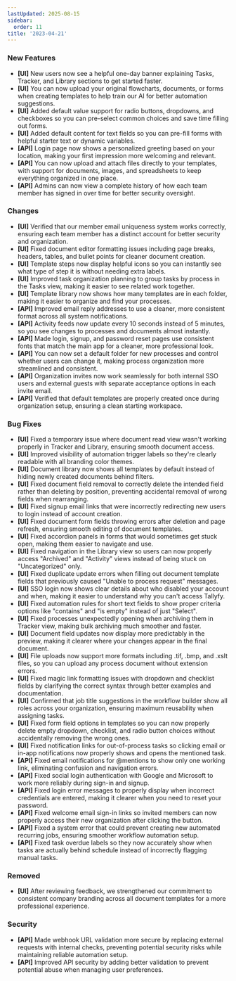 ```yaml
---
lastUpdated: 2025-08-15
sidebar:
  order: 11
title: '2023-04-21'
---
```


### New Features

- **[UI]** New users now see a helpful one-day banner explaining Tasks, Tracker, and Library sections to get started faster.
- **[UI]** You can now upload your original flowcharts, documents, or forms when creating templates to help train our AI for better automation suggestions.
- **[UI]** Added default value support for radio buttons, dropdowns, and checkboxes so you can pre-select common choices and save time filling out forms.
- **[UI]** Added default content for text fields so you can pre-fill forms with helpful starter text or dynamic variables.
- **[API]** Login page now shows a personalized greeting based on your location, making your first impression more welcoming and relevant.
- **[API]** You can now upload and attach files directly to your templates, with support for documents, images, and spreadsheets to keep everything organized in one place.
- **[API]** Admins can now view a complete history of how each team member has signed in over time for better security oversight.

### Changes

- **[UI]** Verified that our member email uniqueness system works correctly, ensuring each team member has a distinct account for better security and organization.
- **[UI]** Fixed document editor formatting issues including page breaks, headers, tables, and bullet points for cleaner document creation.
- **[UI]** Template steps now display helpful icons so you can instantly see what type of step it is without needing extra labels.
- **[UI]** Improved task organization planning to group tasks by process in the Tasks view, making it easier to see related work together.
- **[UI]** Template library now shows how many templates are in each folder, making it easier to organize and find your processes.
- **[API]** Improved email reply addresses to use a cleaner, more consistent format across all system notifications.
- **[API]** Activity feeds now update every 10 seconds instead of 5 minutes, so you see changes to processes and documents almost instantly.
- **[API]** Made login, signup, and password reset pages use consistent fonts that match the main app for a cleaner, more professional look.
- **[API]** You can now set a default folder for new processes and control whether users can change it, making process organization more streamlined and consistent.
- **[API]** Organization invites now work seamlessly for both internal SSO users and external guests with separate acceptance options in each invite email.
- **[API]** Verified that default templates are properly created once during organization setup, ensuring a clean starting workspace.

### Bug Fixes

- **[UI]** Fixed a temporary issue where document read view wasn't working properly in Tracker and Library, ensuring smooth document access.
- **[UI]** Improved visibility of automation trigger labels so they're clearly readable with all branding color themes.
- **[UI]** Document library now shows all templates by default instead of hiding newly created documents behind filters.
- **[UI]** Fixed document field removal to correctly delete the intended field rather than deleting by position, preventing accidental removal of wrong fields when rearranging.
- **[UI]** Fixed signup email links that were incorrectly redirecting new users to login instead of account creation.
- **[UI]** Fixed document form fields throwing errors after deletion and page refresh, ensuring smooth editing of document templates.
- **[UI]** Fixed accordion panels in forms that would sometimes get stuck open, making them easier to navigate and use.
- **[UI]** Fixed navigation in the Library view so users can now properly access "Archived" and "Activity" views instead of being stuck on "Uncategorized" only.
- **[UI]** Fixed duplicate update errors when filling out document template fields that previously caused "Unable to process request" messages.
- **[UI]** SSO login now shows clear details about who disabled your account and when, making it easier to understand why you can't access Tallyfy.
- **[UI]** Fixed automation rules for short text fields to show proper criteria options like "contains" and "is empty" instead of just "Select".
- **[UI]** Fixed processes unexpectedly opening when archiving them in Tracker view, making bulk archiving much smoother and faster.
- **[UI]** Document field updates now display more predictably in the preview, making it clearer where your changes appear in the final document.
- **[UI]** File uploads now support more formats including .tif, .bmp, and .xslt files, so you can upload any process document without extension errors.
- **[UI]** Fixed magic link formatting issues with dropdown and checklist fields by clarifying the correct syntax through better examples and documentation.
- **[UI]** Confirmed that job title suggestions in the workflow builder show all roles across your organization, ensuring maximum reusability when assigning tasks.
- **[UI]** Fixed form field options in templates so you can now properly delete empty dropdown, checklist, and radio button choices without accidentally removing the wrong ones.
- **[UI]** Fixed notification links for out-of-process tasks so clicking email or in-app notifications now properly shows and opens the mentioned task.
- **[API]** Fixed email notifications for @mentions to show only one working link, eliminating confusion and navigation errors.
- **[API]** Fixed social login authentication with Google and Microsoft to work more reliably during sign-in and signup.
- **[API]** Fixed login error messages to properly display when incorrect credentials are entered, making it clearer when you need to reset your password.
- **[API]** Fixed welcome email sign-in links so invited members can now properly access their new organization after clicking the button.
- **[API]** Fixed a system error that could prevent creating new automated recurring jobs, ensuring smoother workflow automation setup.
- **[API]** Fixed task overdue labels so they now accurately show when tasks are actually behind schedule instead of incorrectly flagging manual tasks.

### Removed

- **[UI]** After reviewing feedback, we strengthened our commitment to consistent company branding across all document templates for a more professional experience.

### Security

- **[API]** Made webhook URL validation more secure by replacing external requests with internal checks, preventing potential security risks while maintaining reliable automation setup.
- **[API]** Improved API security by adding better validation to prevent potential abuse when managing user preferences.